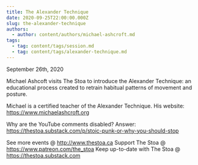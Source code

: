 ```yaml
---
title: The Alexander Technique
date: 2020-09-25T22:00:00.000Z
slug: the-alexander-technique
authors:
  - author: content/authors/michael-ashcroft.md
tags:
  - tag: content/tags/session.md
  - tag: content/tags/alexander-technique.md
---
```


September 26th, 2020

Michael Ashcoft visits The Stoa to introduce the Alexander Technique: an educational process created to retrain habitual patterns of movement and posture.

Michael is a certified teacher of the Alexander Technique. His website: https://www.michaelashcroft.org

Why are the YouTube comments disabled? Answer: https://thestoa.substack.com/p/stoic-punk-or-why-you-should-stop

See more events @ http://www.thestoa.ca
Support The Stoa @ https://www.patreon.com/the_stoa
Keep up-to-date with The Stoa @ https://thestoa.substack.com
